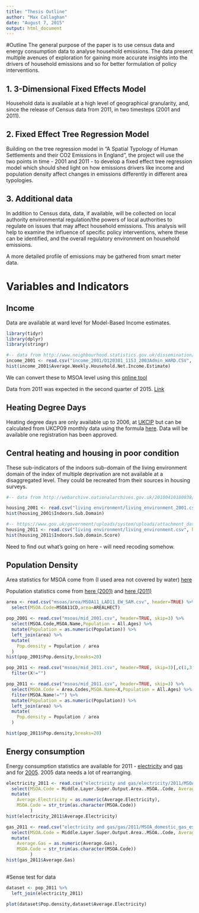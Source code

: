 ```yaml
---
title: "Thesis Outline"
author: "Max Callaghan"
date: "August 7, 2015"
output: html_document
---
```


#Outline
The general purpose of the paper is to use census data and energy consumption data to analyse household emissions. The data present multiple avenues of exploration for gaining more accurate insights into the drivers of household emissions and so for better formulation of policy interventions.

## 1. 3-Dimensional Fixed Effects Model
Household data is available at a high level of geographical granularity, and, since the release of Census data from 2011, in two timesteps (2001 and 2011).

## 2. Fixed Effect Tree Regression Model
Building on the tree regression model in "A Spatial Typology of Human Settlements and their CO2 Emissions in England", the project will use the two points in time - 2001 and 2011 - to develop a fixed effect tree regression model which should shed light on how emissions drivers like income and population density affect changes in emissions differently in different area typologies.

## 3. Additional data
In addition to Census data, data, if available, will be collected on local authority environmental regulation/the powers of local authorities to regulate on issues that may affect household emissions. This analysis will help to examine the influence of specific policy interventions, where these can be identified, and the overall regulatory environment on household emissions.

A more detailed profile of emissions may be gathered from smart meter data.


# Variables and Indicators
## Income
Data are available at ward level for Model-Based Income estimates. 
```r

library(tidyr)
library(dplyr)
library(stringr)

#-- data from http://www.neighbourhood.statistics.gov.uk/dissemination/instanceSelection.do?JSAllowed=true&Function=&%24ph=61&CurrentPageId=61&step=2&datasetFamilyId=266&instanceSelection=121427&Next.x=16&Next.y=13 --#
income_2001 <- read.csv("income_2001/D120301_1153_2003Admin_WARD.CSV", header=TRUE,skip=5) 
hist(income_2001$Average.Weekly.Household.Net.Income.Estimate)

```

We can convert these to MSOA level using this  [online tool](http://geoconvert.mimas.ac.uk/)

Data from 2011 was expected in the second quarter of 2015. [Link](http://www.ons.gov.uk/ons/rel/ness/small-area-model-based-income-estimates/index.html)

## Heating Degree Days
Heating degree days are only available up to 2006, at [UKCIP](http://www.metoffice.gov.uk/climatechange/science/monitoring/ukcip2009.html) but can be calculated from UKCP09 monthly data using the formula [here](http://www.metoffice.gov.uk/climatechange/science/monitoring/ukcp09/faq.html#faq1.8). Data will be available one registration has been approved.

## Central heating and housing in poor condition
These sub-indicators of the indoors sub-domain of the living environment domain of the index of multiple deprivation are not available at a disaggregated level. They could be recreated from their sources in housing surveys.

```r

#-- data from http://webarchive.nationalarchives.gov.uk/20100410180038/http://www.communities.gov.uk/archived/general-content/communities/indicesofdeprivation/216309/ --#

housing_2001 <- read.csv("living environment/living_environment_2001.csv", header=TRUE) 
hist(housing_2001$Indoors.Sub.Domain)

#-- https://www.gov.uk/government/uploads/system/uploads/attachment_data/file/6879/1871567.xls --#
housing_2011 <- read.csv("living environment/living_environment.csv", header=TRUE) 
hist(housing_2011$Indoors.Sub.domain.Score)

```
Need to find out what's going on here - will need recoding somehow.


## Population Density

Area statistics for MSOA come from (I used area not covered by water) [here](https://geoportal.statistics.gov.uk/geoportal/catalog/search/resource/details.page?uuid={A0B4526E-76A4-4699-BCF8-CE11DB22CBD9})

Population statistics come from [here (2001)](http://www.ons.gov.uk/ons/publications/re-reference-tables.html?edition=tcm%3A77-285629) and [here (2011)](http://www.ons.gov.uk/ons/publications/re-reference-tables.html?edition=tcm%3A77-285629)

``` r
area <- read.csv("msoas/area/MSOA11_LAD11_EW_SAM.csv", header=TRUE) %>%
  select(MSOA.Code=MSOA11CD,area=AREALHECT)
  
pop_2001 <- read.csv("msoas/mid_2001.csv", header=TRUE, skip=3) %>%
  select(MSOA.Code,MSOA.Name,Population = All.Ages) %>%
  mutate(Population = as.numeric(Population)) %>%
  left_join(area) %>%
  mutate(
    Pop.density = Population / area
  )
hist(pop_2001$Pop.density,breaks=20)

pop_2011 <- read.csv("msoas/mid_2011.csv", header=TRUE, skip=3)[,c(1,3,4)] %>%
  filter(X!="")

pop_2011 <- read.csv("msoas/mid_2011.csv", header=TRUE, skip=3) %>%
  select(MSOA.Code = Area.Codes,MSOA.Name=X,Population = All.Ages) %>%
  filter(MSOA.Name!="") %>%
  mutate(Population = as.numeric(Population)) %>%
  left_join(area) %>%
  mutate(
    Pop.density = Population / area
  )

hist(pop_2011$Pop.density,breaks=20)

```

## Energy consumption
Energy consumption statistics are available for 2011 - [electricity](https://www.gov.uk/government/statistics/lower-and-middle-super-output-areas-electricity-consumption) and [gas](https://www.gov.uk/government/statistics/lower-and-middle-super-output-areas-gas-consumption) and for [2005](http://webarchive.nationalarchives.gov.uk/20130109092117/http://www.decc.gov.uk/en/content/cms/statistics/energy_stats/regional/mlsoa_llsoa/mlsoa_2005/mlsoa_2005.aspx). 2005 data needs a lot of rearranging.

``` r
electricity_2011 <- read.csv("electricity and gas/electricity/2011/MSOA_domestic_electricity_estimates__2011.csv", skip=1) %>%
  select(MSOA.Code = Middle.Layer.Super.Output.Area..MSOA..Code, Average.Electricity = Average.domestic.electricity.consumption...kWh.per.meter.) %>%
  mutate(
    Average.Electricity = as.numeric(Average.Electricity),
    MSOA.Code = str_trim(as.character(MSOA.Code))
         )
hist(electricity_2011$Average.Electricity)

gas_2011 <- read.csv("electricity and gas/gas/2011/MSOA_domestic_gas_estimates__2011.csv",skip=1) %>%
  select(MSOA.Code = Middle.Layer.Super.Output.Area..MSOA..Code, Average.Gas = Average.consumption..kWh.per.meter.) %>%
  mutate(
    Average.Gas = as.numeric(Average.Gas),
    MSOA.Code = str_trim(as.character(MSOA.Code))
         )
hist(gas_2011$Average.Gas)
  
```

#Sense test for data

```r

dataset <- pop_2011 %>% 
  left_join(electricity_2011)

plot(dataset$Pop.density,dataset$Average.Electricity)

```

